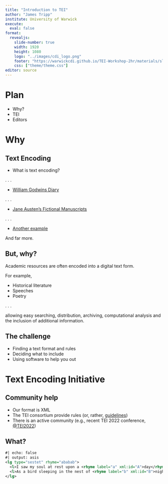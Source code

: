 ```yaml
---
title: "Introduction to TEI"
author: "James Tripp"
institute: University of Warwick
execute: 
  eval: false
format: 
  revealjs:
    slide-number: true
    width: 1920
    height: 1080
    logo: "../images/cdi_logo.png"
    footer: "https://warwickcdi.github.io/TEI-Workshop-2hr/materials/slides/introduction.html"
    css: ["theme/theme.css"]
editor: source
---
```


# Plan

* Why?
* TEI
* Editors

# Why

## Text Encoding

* What is text encoding?

. . .

* [William Godwins Diary](http://godwindiary.bodleian.ox.ac.uk/index2.html)

. . .

* [Jane Austen's Fictional Manuscripts](https://janeausten.ac.uk/about/overview.html)

. . .

* [Another example]() 
  
And far more.
  
## But, why?

Academic resources are often encoded into a digital text form.

For example,

* Historical literature
* Speeches
* Poetry

. . .

allowing easy searching, distribution, archiving, computational analysis and
the inclusion of additional information.

## The challenge

* Finding a text format and rules
* Deciding what to include
* Using software to help you out

# Text Encoding Initiative

## Community help

* Our format is XML
* The TEI consortium provide rules (or, rather, [guidelines](https://tei-c.org/release/doc/tei-p5-doc/en/html/index.html))
* There is an active community (e.g., recent TEI 2022 conference, [@TEI2022](https://twitter.com/TEI2022))

## What?



```xml
#| echo: false
#| output: asis
<lg type="sestet" rhyme="ababab">
  <l>I saw my soul at rest upon a <rhyme label="a" xml:id="A">day</rhyme></l>
  <l>As a bird sleeping in the nest of <rhyme label="b" xml:id="B">night</rhyme>,</l>
</lg>
```